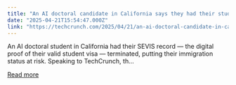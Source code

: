 ```yaml
---
title: "An AI doctoral candidate in California says they had their student visa revoked"
date: "2025-04-21T15:54:47.000Z"
link: "https://techcrunch.com/2025/04/21/an-ai-doctoral-candidate-in-california-says-they-had-their-student-visa-revoked/"
---
```


An&#160;AI doctoral student in California had their SEVIS record —&#160;the digital proof of their valid student visa — terminated, putting their immigration status at risk. Speaking to TechCrunch, th...

[Read more](https://techcrunch.com/2025/04/21/an-ai-doctoral-candidate-in-california-says-they-had-their-student-visa-revoked/)
